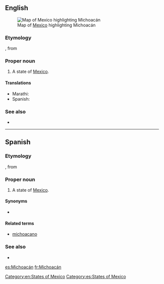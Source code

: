 ==English==
[[File:Mexico map, MX-MIC.svg|thumb|Map of [[Mexico]] highlighting Michoacán]]
===Etymology===
{{etyl|nah}} {{term|Michhuahcan||place of fish|lang=nah}}, from {{term|michhuah||possessor of fish|lang=nah}}

===Proper noun===
{{en-proper noun}}

# A state of [[Mexico]].

====Translations====
{{trans-top|state of Mexico}}
* Marathi: {{t-|mr|मिचोआकान|n|tr=micoākāna|sc=Deva}}
*Spanish: {{t+|es|Michoacán|f}}
{{trans-mid}}
{{trans-bottom}}

===See also===
*{{pedialite}}

[[Category:en:States of Mexico]]

----

==Spanish==

===Etymology===
{{etyl|nah|es}} {{term|Michhuahcan||place of fish|lang=nah}}, from {{term|michhuah||possessor of fish|lang=nah}}

===Proper noun===
{{es-proper noun|f}}

# A state of [[Mexico]].

====Synonyms====
* {{l|es|MC}} {{qualifier|abbreviation}}

====Related terms====
*[[michoacano]]

===See also===
* {{pedialite|lang=es}}

[[Category:es:States of Mexico]]

[[es:Michoacán]]
[[fr:Michoacán]]